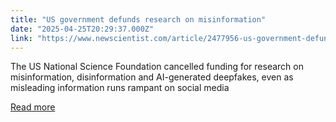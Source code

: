 ```yaml
---
title: "US government defunds research on misinformation"
date: "2025-04-25T20:29:37.000Z"
link: "https://www.newscientist.com/article/2477956-us-government-defunds-research-on-misinformation/?utm_campaign=RSS%7CNSNS&utm_source=NSNS&utm_medium=RSS&utm_content=technology"
---
```


The US National Science Foundation cancelled funding for research on misinformation, disinformation and AI-generated deepfakes, even as misleading information runs rampant on social media

[Read more](https://www.newscientist.com/article/2477956-us-government-defunds-research-on-misinformation/?utm_campaign=RSS%7CNSNS&utm_source=NSNS&utm_medium=RSS&utm_content=technology)
